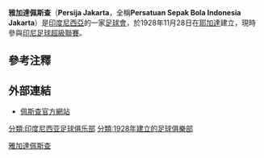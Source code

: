 {{Infobox Football club
| clubname   = 佩斯查<br /> Persija Jakarta
| image      =
| fullname   = 
| nickname   =
| founded    = 1928年11月28日
| city       = [[耶加達|耶加達]]
| ground     = [[格羅拉蓬卡諾體育場|格羅拉蓬卡諾體育場]]
| capacity = 77,193<ref>{{cite web|url=https://reservation.gbk.id/venue/id_stadion-utama-gelora-bung-karno|title=E-Booking Stadion Utama Gelora Bung Karno|publisher=gbk.id|access-date=2020-02-01|archive-date=2018-10-03|archive-url=https://web.archive.org/web/20181003181809/https://reservation.gbk.id/venue/id_stadion-utama-gelora-bung-karno}}</ref>
| owner = PT Persija Jakarta Hebat
| chrtitle = President Director<ref>{{cite web|url=https://bakrieland.com/en_corporateinfo/boardofdirectorprofile/1-Agus Sulistiyo presiden-direktur-chief-executive-officer|title=BOARD OF DIRECTORS: AGUS SULISTIYO PRESIDENT DIRECTOR & CHIEF EXECUTIVE OFFICER|publisher=bakrieland.com|access-date=2020-02-02|archive-date=2021-10-10|archive-url=https://web.archive.org/web/20211010144626/https://bakrieland.com/en_corporateinfo/boardofdirectorprofile/1-Agus}}</ref>
| chairman = Ambono Januarianto<ref>{{cite web|url=https://m.bola.com/indonesia/read/4157817/digantikan-mohamad-prapanca-ferry-paulus-tidak-lagi-menjabat-presiden-persija|title=Digantikan Mohamad Prapanca, Ferry Paulus Tidak Lagi Menjabat Presiden Persija|work=Bola.com|date=2020-01-17|access-date=2020-02-02|archive-date=2021-10-10|archive-url=https://web.archive.org/web/20211010144624/https://m.bola.com/indonesia/read/4157817/digantikan-mohamad-prapanca-ferry-paulus-tidak-lagi-menjabat-presiden-persija}}</ref>
| mgrtitle = Manager
| coach = [[Angelo_Alessio|Angelo Alessio]]
| league     = [[印尼甲組聯賽|印尼甲組聯賽]]
| season     = 2019
| position   = 印尼甲，18隊中第10名
| website = http://persija.id/
| pattern_la1 = _blackredborder
| pattern_b1 = _vneckyellow
| pattern_ra1 = _blackredborder
| pattern_sh1 =
| pattern_so1 =
| leftarm1 = FF0000
| body1 = FF0000
| rightarm1 = FF0000
| shorts1 = FF0000
| socks1 = FF0000
| pattern_la2 = _blackredborder
| pattern_b2 = _vneckblack
| pattern_ra2 = _blackredborder
| pattern_sh2 =
| leftarm2 = FFFFFF
| body2 = FFFFFF
| rightarm2 = FFFFFF
| shorts2 = FFFFFF
| socks2 = FFFFFF
| pattern_la3 = _blackredborder
| pattern_b3 = _vneckblack
| pattern_ra3 = _blackredborder
| pattern_sh3 =
| leftarm3 = fc4e01
| body3 = fc4e01
| rightarm3 = fc4e01
| shorts3 = ffffff
| socks3 = 000000
}}

'''雅加達佩斯查'''（'''Persija Jakarta'''，全稱'''Persatuan Sepak Bola Indonesia Jakarta'''）是[[印度尼西亞|印度尼西亞]]的一家[[足球會|足球會]]，於1928年11月28日在[[耶加達|耶加達]]建立，現時參與[[印尼足球超級聯賽|印尼足球超級聯賽]]。

== 參考注釋 ==
{{reflist}}

== 外部連結==
*[https://web.archive.org/web/20150627190517/http://persija.co.id/ 佩斯查官方網站]

[[分類:印度尼西亚足球俱乐部|分類:印度尼西亚足球俱乐部]]
[[Category:雅加達佩斯查|]]
[[分類:1928年建立的足球俱樂部|分類:1928年建立的足球俱樂部]]
